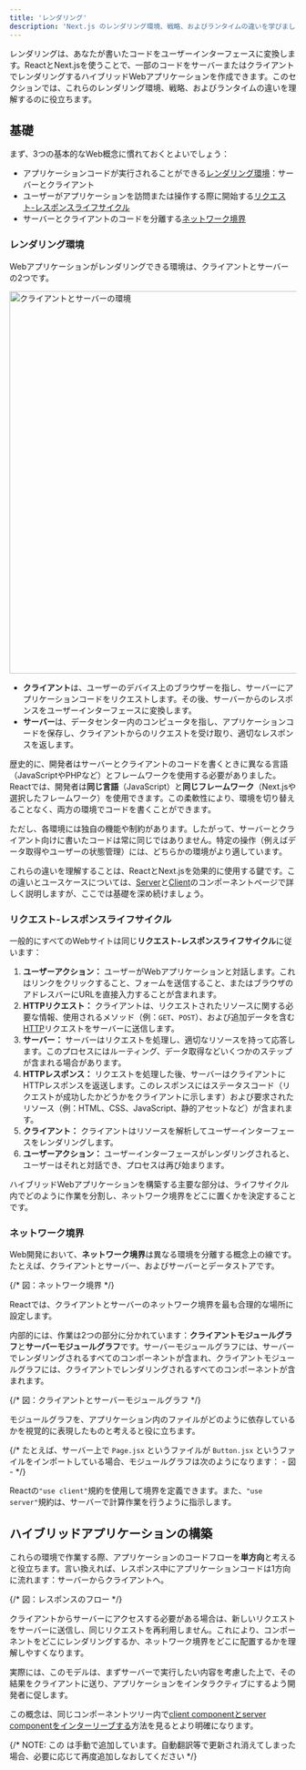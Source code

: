 ```yaml
---
title: 'レンダリング'
description: 'Next.js のレンダリング環境、戦略、およびランタイムの違いを学びましょう。'
---
```


レンダリングは、あなたが書いたコードをユーザーインターフェースに変換します。ReactとNext.jsを使うことで、一部のコードをサーバーまたはクライアントでレンダリングするハイブリッドWebアプリケーションを作成できます。このセクションでは、これらのレンダリング環境、戦略、およびランタイムの違いを理解するのに役立ちます。

## 基礎

まず、3つの基本的なWeb概念に慣れておくとよいでしょう：

- アプリケーションコードが実行されることができる[レンダリング環境](#rendering-environments)：サーバーとクライアント
- ユーザーがアプリケーションを訪問または操作する際に開始する[リクエスト-レスポンスライフサイクル](#request-response-lifecycle)
- サーバーとクライアントのコードを分離する[ネットワーク境界](#network-boundary)

### レンダリング環境

Webアプリケーションがレンダリングできる環境は、クライアントとサーバーの2つです。

<Image
  alt="クライアントとサーバーの環境"
  srcLight="/docs/light/client-and-server-environments.png"
  srcDark="/docs/dark/client-and-server-environments.png"
  width="1600"
  height="672"
/>

- **クライアント**は、ユーザーのデバイス上のブラウザーを指し、サーバーにアプリケーションコードをリクエストします。その後、サーバーからのレスポンスをユーザーインターフェースに変換します。
- **サーバー**は、データセンター内のコンピュータを指し、アプリケーションコードを保存し、クライアントからのリクエストを受け取り、適切なレスポンスを返します。

歴史的に、開発者はサーバーとクライアントのコードを書くときに異なる言語（JavaScriptやPHPなど）とフレームワークを使用する必要がありました。Reactでは、開発者は**同じ言語**（JavaScript）と**同じフレームワーク**（Next.jsや選択したフレームワーク）を使用できます。この柔軟性により、環境を切り替えることなく、両方の環境でコードを書くことができます。

ただし、各環境には独自の機能や制約があります。したがって、サーバーとクライアント向けに書いたコードは常に同じではありません。特定の操作（例えばデータ取得やユーザーの状態管理）には、どちらかの環境がより適しています。

これらの違いを理解することは、ReactとNext.jsを効果的に使用する鍵です。この違いとユースケースについては、[Server](/docs/app/building-your-application/rendering/server-components)と[Client](/docs/app/building-your-application/rendering/client-components)のコンポーネントページで詳しく説明しますが、ここでは基礎を深め続けましょう。

### リクエスト-レスポンスライフサイクル

一般的にすべてのWebサイトは同じ**リクエスト-レスポンスライフサイクル**に従います：

1. **ユーザーアクション：** ユーザーがWebアプリケーションと対話します。これはリンクをクリックすること、フォームを送信すること、またはブラウザのアドレスバーにURLを直接入力することが含まれます。
2. **HTTPリクエスト：** クライアントは、リクエストされたリソースに関する必要な情報、使用されるメソッド（例：`GET`、`POST`）、および追加データを含む[HTTP](https://developer.mozilla.org/docs/Web/HTTP)リクエストをサーバーに送信します。
3. **サーバー：** サーバーはリクエストを処理し、適切なリソースを持って応答します。このプロセスにはルーティング、データ取得などいくつかのステップが含まれる場合があります。
4. **HTTPレスポンス：** リクエストを処理した後、サーバーはクライアントにHTTPレスポンスを返送します。このレスポンスにはステータスコード（リクエストが成功したかどうかをクライアントに示します）および要求されたリソース（例：HTML、CSS、JavaScript、静的アセットなど）が含まれます。
5. **クライアント：** クライアントはリソースを解析してユーザーインターフェースをレンダリングします。
6. **ユーザーアクション：** ユーザーインターフェースがレンダリングされると、ユーザーはそれと対話でき、プロセスは再び始まります。

ハイブリッドWebアプリケーションを構築する主要な部分は、ライフサイクル内でどのように作業を分割し、ネットワーク境界をどこに置くかを決定することです。

### ネットワーク境界

Web開発において、**ネットワーク境界**は異なる環境を分離する概念上の線です。たとえば、クライアントとサーバー、およびサーバーとデータストアです。

{/* 図：ネットワーク境界 */}

Reactでは、クライアントとサーバーのネットワーク境界を最も合理的な場所に設定します。

内部的には、作業は2つの部分に分かれています：**クライアントモジュールグラフ**と**サーバーモジュールグラフ**です。サーバーモジュールグラフには、サーバーでレンダリングされるすべてのコンポーネントが含まれ、クライアントモジュールグラフには、クライアントでレンダリングされるすべてのコンポーネントが含まれます。

{/* 図：クライアントとサーバーモジュールグラフ */}

モジュールグラフを、アプリケーション内のファイルがどのように依存しているかを視覚的に表現したものと考えると役に立ちます。

{/* たとえば、サーバー上で `Page.jsx` というファイルが `Button.jsx` というファイルをインポートしている場合、モジュールグラフは次のようになります： - 図 - */}

Reactの`"use client"`規約を使用して境界を定義できます。また、`"use server"`規約は、サーバーで計算作業を行うように指示します。

## ハイブリッドアプリケーションの構築

これらの環境で作業する際、アプリケーションのコードフローを**単方向**と考えると役立ちます。言い換えれば、レスポンス中にアプリケーションコードは1方向に流れます：サーバーからクライアントへ。

{/* 図：レスポンスのフロー */}

クライアントからサーバーにアクセスする必要がある場合は、新しいリクエストをサーバーに送信し、同じリクエストを再利用しません。これにより、コンポーネントをどこにレンダリングするか、ネットワーク境界をどこに配置するかを理解しやすくなります。

実際には、このモデルは、まずサーバーで実行したい内容を考慮した上で、その結果をクライアントに送り、アプリケーションをインタラクティブにするよう開発者に促します。

この概念は、同じコンポーネントツリー内で[client componentとserver componentをインターリーブする](/docs/app/building-your-application/rendering/composition-patterns)方法を見るとより明確になります。

{/* NOTE: この <DocCardList /> は手動で追加しています。自動翻訳等で更新され消えてしまった場合、必要に応じて再度追加しなおしてください */}

<DocCardList />